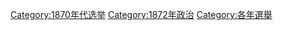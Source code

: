 [[Category:1870年代选举|Category:1870年代选举]]
[[Category:1872年政治|Category:1872年政治]]
[[Category:各年選舉|Category:各年選舉]]